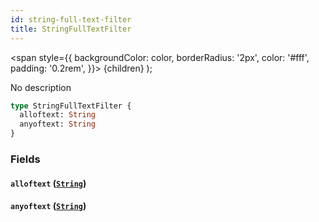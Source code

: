 ```yaml
---
id: string-full-text-filter
title: StringFullTextFilter
---
```


<span
style={{
      backgroundColor: color,
      borderRadius: '2px',
      color: '#fff',
      padding: '0.2rem',
    }}>
{children}
</span>
);

No description

```graphql
type StringFullTextFilter {
  alloftext: String
  anyoftext: String
}
```

### Fields

#### `alloftext` ([`String`](/docs/schema/scalars/string))

#### `anyoftext` ([`String`](/docs/schema/scalars/string))
